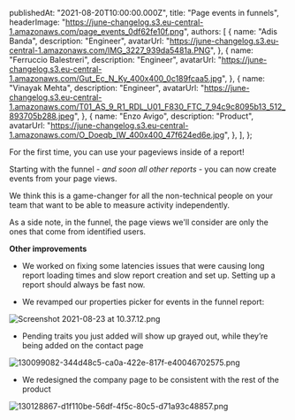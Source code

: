 
  publishedAt: "2021-08-20T10:00:00.000Z",
  title: "Page events in funnels",
  headerImage:
    "https://june-changelog.s3.eu-central-1.amazonaws.com/page_events_0df62fe10f.png",
  authors: [
    {
      name: "Adis Banda",
      description: "Engineer",
      avatarUrl:
        "https://june-changelog.s3.eu-central-1.amazonaws.com/IMG_3227_939da5481a.PNG",
    },
    {
      name: "Ferruccio Balestreri",
      description: "Engineer",
      avatarUrl:
        "https://june-changelog.s3.eu-central-1.amazonaws.com/Gut_Ec_N_Ky_400x400_0c189fcaa5.jpg",
    },
    {
      name: "Vinayak Mehta",
      description: "Engineer",
      avatarUrl:
        "https://june-changelog.s3.eu-central-1.amazonaws.com/T01_AS_9_R1_RDL_U01_F830_FTC_7_94c9c8095b13_512_893705b288.jpeg",
    },
    {
      name: "Enzo Avigo",
      description: "Product",
      avatarUrl:
        "https://june-changelog.s3.eu-central-1.amazonaws.com/O_Doeqb_IW_400x400_47f624ed6e.jpg",
    },
  ],
};

For the first time, you can use your pageviews inside of a report!

Starting with the funnel - _and soon all other reports_ - you can now create events from your page views.

We think this is a game-changer for all the non-technical people on your team that want to be able to measure activity independently.

As a side note, in the funnel, the page views we'll consider are only the ones that come from identified users.

**Other improvements**

- We worked on fixing some latencies issues that were causing long report loading times and slow report creation and set up. Setting up a report should always be fast now.

- We revamped our properties picker for events in the funnel report:

![Screenshot 2021-08-23 at 10.37.12.png](https://june-changelog.s3.eu-central-1.amazonaws.com/Screenshot_2021_08_23_at_10_37_12_2598acff8d.png)

- Pending traits you just added will show up grayed out, while they’re being added on the contact page

![130099082-344d48c5-ca0a-422e-817f-e40046702575.png](https://june-changelog.s3.eu-central-1.amazonaws.com/130099082_344d48c5_ca0a_422e_817f_e40046702575_b18fab89e9.png)

- We redesigned the company page to be consistent with the rest of the product

![130128867-d1f110be-56df-4f5c-80c5-d71a93c48857.png](https://june-changelog.s3.eu-central-1.amazonaws.com/130128867_d1f110be_56df_4f5c_80c5_d71a93c48857_461859c4da.png)

